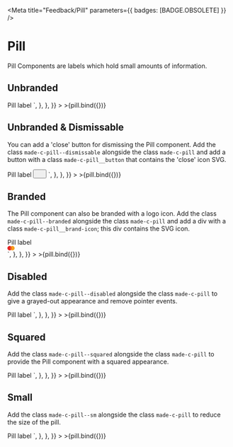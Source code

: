 
<Meta
  title="Feedback/Pill"
  parameters={{ badges: [BADGE.OBSOLETE] }}
/>


# Pill

Pill Components are labels which hold small amounts of information.

## Unbranded

<Canvas>
  <Story
    name="Unbranded"
    argTypes={{
      text: {
        name: "Text",
      },
      isDisabled: {
        name: "Disabled",
      },
      isDismissable: {
        name: "Dismissable",
      },
      isBranded: {
        name: "Branded",
      },
      isSquared: {
        name: "Squared",
      },
      size: {
        name: "Size",
        control: {
          type: "radio",
          options: ["default", "small"],
        },
      },
    }}
    args={{
      text: "Pill label",
      isDismissable: false,
      size: "default",
      isBranded: false,
      isDisabled: false,
      isSquared: false,
    }}
    parameters={{
      docs: {
        source: {
          code: `  
<div tabindex="0" class="made-c-pill">
  <span class="made-c-pill__label">
    Pill label
  </span>
</div>
`,
        },
      },
    }}
  >
    >{pill.bind({})}
  </Story>
</Canvas>

## Unbranded & Dismissable

You can add a 'close' button for dismissing the Pill component. Add the class `made-c-pill--dismissable` alongside the class `made-c-pill` and add a button with a class `made-c-pill__button` that contains the 'close' icon SVG.

<Canvas>
  <Story
    name="Unbranded & Dismissable"
    argTypes={{
      text: {
        name: "Text",
      },
      isDisabled: {
        name: "Disabled",
      },
      isDismissable: {
        name: "Dismissable",
      },
      isBranded: {
        name: "Branded",
      },
      isSquared: {
        name: "Squared",
      },
      size: {
        name: "Size",
        control: {
          type: "radio",
          options: ["default", "small"],
        },
      },
    }}
    args={{
      text: "Pill label",
      isDismissable: true,
      size: "default",
      isBranded: false,
      isDisabled: false,
      isSquared: false,
    }}
    parameters={{
      docs: {
        source: {
          code: `  
<div tabindex="0" class="made-c-pill made-c-pill--dismissable">
  <span class="made-c-pill__label">
    Pill label
  </span>
  <button class="made-c-pill__button">
    <svg width="14" height="14" viewBox="0 0 14 14" fill="none" xmlns="http://www.w3.org/2000/svg">
      <path fill-rule="evenodd" clip-rule="evenodd" d="M3.44064 3.19064C3.6115 3.01979 3.8885 3.01979 4.05936 3.19064L7.25 6.38128L10.4406 3.19064C10.6115 3.01979 10.8885 3.01979 11.0594 3.19064C11.2302 3.3615 11.2302 3.63851 11.0594 3.80936L7.86872 7L11.0594 10.1906C11.2302 10.3615 11.2302 10.6385 11.0594 10.8094C10.8885 10.9802 10.6115 10.9802 10.4406 10.8094L7.25 7.61872L4.05936 10.8094C3.8885 10.9802 3.6115 10.9802 3.44064 10.8094C3.26979 10.6385 3.26979 10.3615 3.44064 10.1906L6.63128 7L3.44064 3.80936C3.26979 3.6385 3.26979 3.3615 3.44064 3.19064Z"></path>
    </svg>
  </button>
</div>
`,
        },
      },
    }}
  >
    >{pill.bind({})}
  </Story>
</Canvas>

## Branded

The Pill component can also be branded with a logo icon. Add the class `made-c-pill--branded` alongside the class `made-c-pill` and add a div with a class `made-c-pill__brand-icon`; this div contains the SVG icon.

<Canvas>
  <Story
    name="Branded"
    argTypes={{
      text: {
        name: "Text",
      },
      isDisabled: {
        name: "Disabled",
      },
      isDismissable: {
        name: "Dismissable",
      },
      isBranded: {
        name: "Branded",
      },
      isSquared: {
        name: "Squared",
      },
      size: {
        name: "Size",
        control: {
          type: "radio",
          options: ["default", "small"],
        },
      },
    }}
    args={{
      text: "Pill label",
      isDismissable: false,
      size: "default",
      isBranded: true,
      isDisabled: false,
      isSquared: false,
    }}
    parameters={{
      docs: {
        source: {
          code: `  
<div tabindex="0" class="made-c-pill made-c-pill--branded">
  <span class="made-c-pill__label">
    Pill label
  </span>
  <div class="made-c-pill__brand-icon">
    <svg width="17" height="10" viewBox="0 0 17 10" fill="none" xmlns="http://www.w3.org/2000/svg">
      <path fill-rule="evenodd" clip-rule="evenodd" d="M16.0731 7.90576V8.32243H16.0376V8.00743L15.9832 8.27923H15.9464L15.8921 8.00802V8.32243H15.8564V7.90576H15.9069L15.9649 8.19226L16.0228 7.90576H16.0731ZM15.754 7.97658V8.32243H15.7189V7.97658H15.6543V7.90606H15.8186V7.97658H15.754Z" fill="#F89E1B"></path><path d="M5.91602 8.9579H10.3139V1.10449H5.91602V8.9579Z" fill="#F16522"></path><path d="M6.19947 5C6.19947 3.40497 6.94866 1.98451 8.11518 1.06901C7.26211 0.399475 6.18547 0 5.01552 0C2.2455 0 0 2.23856 0 5C0 7.76144 2.2455 10 5.01552 10C6.18547 10 7.26211 9.60052 8.11518 8.93099C6.94866 8.01549 6.19947 6.59503 6.19947 5Z" fill="#E52523"></path><path d="M16.2304 5C16.2304 7.76144 13.9849 10 11.2149 10C10.0448 10 8.96831 9.60052 8.11523 8.93099C9.28176 8.01549 10.0309 6.59503 10.0309 5C10.0309 3.40497 9.28176 1.98451 8.11523 1.06901C8.96831 0.399475 10.0448 0 11.2149 0C13.9849 0 16.2304 2.23856 16.2304 5Z" fill="#F89E1B"></path>
    </svg>
  </div>
</div>
`,
        },
      },
    }}
  >
    >{pill.bind({})}
  </Story>
</Canvas>

## Disabled

Add the class `made-c-pill--disabled` alongside the class `made-c-pill` to give a grayed-out appearance and remove pointer events.

<Canvas>
  <Story
    name="Disabled"
    argTypes={{
      text: {
        name: "Text",
      },
      isDisabled: {
        name: "Disabled",
      },
      isDismissable: {
        name: "Dismissable",
      },
      isBranded: {
        name: "Branded",
      },
      isSquared: {
        name: "Squared",
      },
      size: {
        name: "Size",
        control: {
          type: "radio",
          options: ["default", "small"],
        },
      },
    }}
    args={{
      text: "Pill label",
      isDismissable: false,
      size: "default",
      isBranded: false,
      isDisabled: true,
      isSquared: false,
    }}
    parameters={{
      docs: {
        source: {
          code: `  
<div tabindex="0" class="made-c-pill made-c-pill--disabled">
  <span class="made-c-pill__label">
    Pill label
  </span>
</div>
`,
        },
      },
    }}
  >
    >{pill.bind({})}
  </Story>
</Canvas>


## Squared

Add the class `made-c-pill--squared` alongside the class `made-c-pill` to provide the Pill component with a squared appearance.

<Canvas>
  <Story
    name="Squared"
    argTypes={{
      text: {
        name: "Text",
      },
      isDisabled: {
        name: "Disabled",
      },
      isDismissable: {
        name: "Dismissable",
      },
      isBranded: {
        name: "Branded",
      },
      isSquared: {
        name: "Squared",
      },
      size: {
        name: "Size",
        control: {
          type: "radio",
          options: ["default", "small"],
        },
      },
    }}
    args={{
      text: "Pill label",
      isDismissable: false,
      size: "default",
      isBranded: false,
      isDisabled: false,
      isSquared: true,
    }}
    parameters={{
      docs: {
        source: {
          code: `  
<div tabindex="0" class="made-c-pill made-c-pill--squared">
  <span class="made-c-pill__label">
    Pill label
  </span>
</div>
`,
        },
      },
    }}
  >
    >{pill.bind({})}
  </Story>
</Canvas>

## Small

Add the class `made-c-pill--sm` alongside the class `made-c-pill` to reduce the size of the pill.

<Canvas>
  <Story
    name="Small"
    argTypes={{
      text: {
        name: "Text",
      },
      isDisabled: {
        name: "Disabled",
      },
      isDismissable: {
        name: "Dismissable",
      },
      isBranded: {
        name: "Branded",
      },
      isSquared: {
        name: "Squared",
      },
      size: {
        name: "Size",
        control: {
          type: "radio",
          options: ["default", "small"],
        },
      },
    }}
    args={{
      text: "Pill label",
      isDismissable: false,
      size: "small",
      isBranded: false,
      isDisabled: false,
      isSquared: false,
    }}
    parameters={{
      docs: {
        source: {
          code: `  
<div tabindex="0" class="made-c-pill made-c-pill--sm">
  <span class="made-c-pill__label">
    Pill label
  </span>
</div>
`,
        },
      },
    }}
  >
    >{pill.bind({})}
  </Story>
</Canvas>